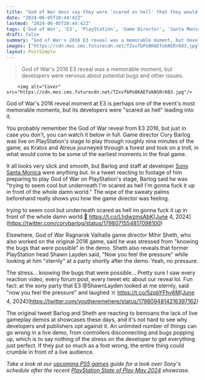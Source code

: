```yaml
---
title: "God of War devs say they were 'scared as hell' that they would 'f*** up' the now-iconic E3 2016 reveal"
date: "2024-06-05T10:44:42Z"
lastmod: "2024-06-05T10:44:42Z"
tags: ['God of War', 'E3', 'PlayStation', 'Game Director', 'Santa Monica Studio', 'Cory Barlog', 'Mihir Sheth', 'Shawn Layden', 'God of War Ragnarok', 'Valhalla', 'PS5']
draft: false
summary: "God of War's 2016 E3 reveal was a memorable moment, but developers were nervous about potential bugs and other issues."
images: ["https://cdn.mos.cms.futurecdn.net/TZxvfbPo8KAEfokNSRr683.jpg"]
layout: PostSimple
---
```

> God of War's 2016 E3 reveal was a memorable moment, but developers were nervous about potential bugs and other issues.


        <img alt="Cover" src="https://cdn.mos.cms.futurecdn.net/TZxvfbPo8KAEfokNSRr683.jpg"/>
        
God of War's 2016 reveal moment at E3 is perhaps one of the event's most memorable moments, but its developers were "scared as hell" leading into it.

You probably remember the God of War reveal from E3 2016, but just in case you don't, you can watch it below in full. Game director Cory Barlog was live on PlayStation's stage to play through roughly nine minutes of the game, as Kratos and Atreus journeyed through a forest and took on a troll, in what would come to be some of the earliest moments in the final game.

It all looks very slick and smooth, but Barlog and staff at developer [Sony Santa Monica](https://www.gamesradar.com/tag/santa-monica-studio/) were anything but. In a tweet reacting to footage of him preparing to play God of War on PlayStation's stage, Barlog said he was "trying to seem cool but underneath I'm scared as hell I'm gonna fuck it up in front of the whole damn world." The wipe of the sweaty palms beforehand really shows you how the game director was feeling.

trying to seem cool but underneath scared as hell im gonna fuck it up in front of the whole damn world.🤣 https://t.co/LhdwzmsAbK[June 4, 2024](https://twitter.com/corybarlog/status/1798071554817098100)

Elsewhere, God of War Ragnarok Valhalla game director Mihir Sheth, who also worked on the original 2018 game, said he was stressed from "knowing the bugs that were possible" in the demo. Sheth also reveals that former PlayStation head Shawn Layden said, "Now you feel the pressure" while looking at him "sternly" at a party shortly after the demo. Yeah, no pressure.

The stress... knowing the bugs that were possible... Pretty sure I saw every reaction video, every forum post, every tweet etc about our reveal lol. Fun fact: at the sony party that E3 @ShawnLayden looked at me sternly, said "now you feel the pressure" and laughed ☠️ https://t.co/5zpbYFhy6M[June 4, 2024](https://twitter.com/youtheremehere/status/1798094814216397162)

The original tweet Barlog and Sheth are reacting to bemoans the lack of live gameplay demos at showcases these days, and it's not hard to see why developers and publishers opt against it. An unlimited number of things can go wrong in a live demo, from controllers disconnecting and bugs popping up, which is to say nothing of the stress on the developer to get everything just perfect. If they put so much as a foot wrong, the entire thing could crumble in front of a live audience.

*Take a look at our *[<em>upcoming PS5 games</em>](https://www.gamesradar.com/upcoming-ps5-games/)* guide for a look over Sony's schedule after the recent *[<em>PlayStation State of Play May 2024</em>](https://www.gamesradar.com/news/live/playstation-state-of-play-may-2024-live-coverage-everything-announced/)* showcase.*
        